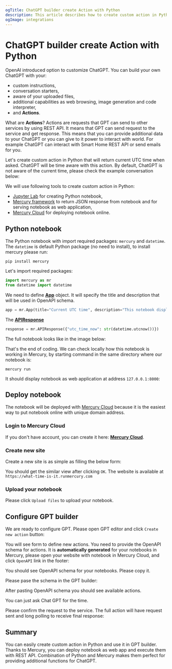 ```yaml
---
ogTitle: ChatGPT builder create Action with Python 
description: This article describes how to create custom action in Python for GPT builder. Actions are created in Python and make available as REST API with Mercury framework. It can be easily used in GPT builder to create new GPT chats. 
ogImage: integrations
---
```




# ChatGPT builder create Action with Python 

OpenAI introduced option to customize ChatGPT. You can build your own ChatGPT with your:
- custom instructions,
- conversation starters,
- aware of your uploaded files,
- additional capabilities as web browsing, image generation and code interpreter,
- and **Actions**.

What are **Actions**? Actions are requests that GPT can send to other services by using REST API. It means that GPT can send request to the service and get response. This means that you can provide additional data to your ChatGPT or you can give to it power to interact with world. For example ChatGPT can interact with Smart Home REST API or send emails for you.

Let's create custom action in Python that will return current UTC time when asked. ChatGPT will be time aware with this action. By default, ChatGPT is not aware of the current time, please check the example conversation below:

<Screenshot src={whatTimePng} alt="Ask ChatGPT for time" />

We will use following tools to create custom action in Python:
- [Jupyter Lab](https://github.com/jupyter/jupyter/) for creating Python notebook,
- [Mercury framework](https://github.com/mljar/mercury/) to return JSON response from notebook and for serving notebook as web application,
- [Mercury Cloud](/pricing/) for deploying notebook online.

## Python notebook

The Python notebook with import required packages: `mercury` and `datetime`. The `datetime` is default Python package (no need to install), to install mercury please run:

```
pip install mercury
```

Let's import required packages:

```python 
import mercury as mr
from datetime import datetime
```

We need to define [**App**](/docs/input-widgets/app/) object. It will specify the title and description that will be used in OpenAPI schema.

```python 
app = mr.App(title="Current UTC time", description="This notebook displays current time in UTC")
```

The [**APIResponse**](/docs/output-widgets/apiresponse/)
```python
response = mr.APIResponse({"utc_time_now": str(datetime.utcnow())})
```

The full notebook looks like in the image below:

<Screenshot src={notebookPng} alt="Python notebook that returns current UTC time" />

That's the end of coding. We can check locally how this notebook is working in Mercury, by starting command in the same directory where our notebook is:

```
mercury run
```

It should display notebook as web application at address `127.0.0.1:8000`:

<Screenshot src={webAppPng} alt="Python notebook served as web application" />

## Deploy notebook

The notebook will be deployed with [Mercury Cloud](/pricing/) because it is the easiest way to put notebook online with unique domain address. 

<div className="steps-container">

### Login to Mercury Cloud

If you don't have account, you can create it here: [**Mercury Cloud**](https://cloud.runmercury.com/register).

### Create new site

Create a new site is as simple as filling the below form:

<Screenshot src={createSitePng} alt="Create new site in Mercury Cloud to serve notebooks" />

You should get the similar view after clicking `OK`. The website is available at `https://what-time-is-it.runmercury.com`

<Screenshot src={newSitePng} alt="New site in Mercury Cloud" />

### Upload your notebook

Please click `Upload files` to upload your notebook.

<Screenshot src={notebookUploadedPng} alt="Notebook uploaded in Mercury Cloud" />

</div>

## Configure GPT builder

We are ready to configure GPT. Please open GPT editor and click `Create new action` button:

<Screenshot src={gptBuilderPng} alt="GPT builder" />

You will see form to define new actions. You need to provide the OpenAPI schema for actions. It is **automatically generated** for your notebooks in Mercury, please open your website with notebook in Mercury Cloud, and click `OpenAPI` link in the footer:

<Screenshot src={openAPILinkPng} alt="Mercury generates OpenAPI schema" />

You should see OpenAPI schema for your notebooks. Please copy it.
<Screenshot src={openAPISchemaPng} alt="OpenAPI schema for notebooks" />

Please pase the schema in the GPT builder:
<Screenshot src={gptBuilderOpenAPIPng} alt="OpenAPI schema in GPT builder" />

After pasting OpenAPI schema you should see available actions.

You can just ask Chat GPT for the time.
<Screenshot src={confirmRequestPng} alt="Confirm GPT request" />

Please confirm the request to the service. The full action will have request sent and long polling to receive final response:
<Screenshot src={timeAwareChatGPTPng} alt="Time aware GPT " />

## Summary

You can easily create custom action in Python and use it in GPT builder. Thanks to Mercury, you can deploy notebook as web app and execute them with REST API. Combination of Python and Mercury makes them perfect for providing additional functions for ChatGPT.

